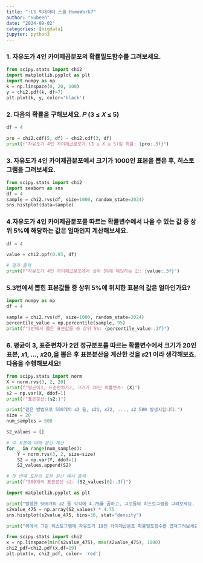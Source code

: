 ```yaml
---
title: ":LS 빅데이터 스쿨 HomeWork7"
author: "Subeen"
date: "2024-09-02"
categories: [bigdata]
jupyter: python3
---
```



### 1. 자유도가 4인 카이제곱분포의 확률밀도함수를 그려보세요.
```python
from scipy.stats import chi2
import matplotlib.pyplot as plt
import numpy as np
k = np.linspace(0, 20, 100)
y = chi2.pdf(k, df=7)
plt.plot(k, y, color='black')
```

### 2. 다음의 확률을 구해보세요. 𝑃 (3 ≤ 𝑋 ≤ 5)

```python
df = 4

pro = chi2.cdf(5, df) - chi2.cdf(3, df)
print(f"자유도가 4인 카이제곱분포가 (3 ≤ 𝑋 ≤ 5)일 확률: {pro:.3f}")
```

### 3. 자유도가 4인 카이제곱분포에서 크기가 1000인 표본을 뽑은 후, 히스토그램을 그려보세요.

```python
from scipy.stats import chi2
import seaborn as sns
df = 4
sample = chi2.rvs(df, size=1000, random_state=2024)
sns.histplot(data=sample)

```

### 4.자유도가 4인 카이제곱분포를 따르는 확률변수에서 나올 수 있는 값 중 상위 5%에 해당하는 값은 얼마인지 계산해보세요.

```python

df = 4

value = chi2.ppf(0.95, df)

# 결과 출력
print(f"자유도가 4인 카이제곱분포에서 상위 5%에 해당하는 값: {value:.3f}")
```

### 5.3번에서 뽑힌 표본값들 중 상위 5%에 위치한 표본의 값은 얼마인가요?

```python
import numpy as np
df = 4

sample = chi2.rvs(df, size=1000, random_state=2024)
percentile_value = np.percentile(sample, 95)
print(f"3번에서 뽑은 표본값들 중 상위 5%: {percentile_value:.3f}")
```

### 6. 평균이 3, 표준편차가 2인 정규분포를 따르는 확률변수에서 크기가 20인 표본, 𝑥1, ..., 𝑥20,을 뽑은 후 표본분산을 계산한 것을 𝑠21 이라 생각해보죠. 다음을 수행해보세요!
```python
from scipy.stats import norm
X = norm.rvs(3, 2, 20)
print(f"평균이3, 표준편차가2, 크기가 20인 확률변수: {X}")
s2 = np.var(X, ddof=1)
print(f"표본분산:{s2:}")
```

```python
print("같은 방법으로 500개의 𝑠2 들, 𝑠21, 𝑠22, ..., 𝑠2 500 발생시킵니다.")
size = 20 
num_samples = 500  

S2_values = []

# 각 표본에 대해 분산 계산
for _ in range(num_samples):
    Y = norm.rvs(3, 2, size=size)  
    S2 = np.var(Y, ddof=1)  
    S2_values.append(S2)

# 첫 번째 표본의 표본 분산 예시 출력
print(f"500개의 표본분산 s2: {S2_values[0]:.3f}")

```

```python
import matplotlib.pyplot as plt

print("발생한 500개의 𝑠2 들 각각에 4.75를 곱하고, 그것들의 히스토그램을 그려보세요. (히스토그램 을 그릴 때 probability = TRUE 옵션을 사용해서 그릴 것)")
s2value_475 = np.array(S2_values) * 4.75
sns.histplot(s2value_475, bins=30, stat="density")

print("위에서 그린 히스토그램에 자유도가 19인 카이제곱분포 확률밀도함수를 겹쳐그려보세요.")

from scipy.stats import chi2
x = np.linspace(min(s2value_475), max(s2value_475), 1000)
chi2_pdf=chi2.pdf(x,df=19)
plt.plot(x, chi2_pdf, color= 'red')

```
